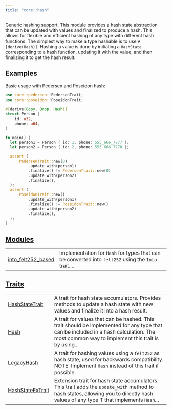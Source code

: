 ```yaml
---
title: "core::hash"
---
```



Generic hashing support.
This module provides a hash state abstraction that can be updated with values and finalized to
produce a hash. This allows for flexible and efficient hashing of any type with different hash
functions.
The simplest way to make a type hashable is to use `#[derive(Hash)]`. Hashing a value is done by
initiating a `HashState` corresponding to a hash function, updating it with the value, and then
finalizing it to get the hash result.
## Examples

Basic usage with Pedersen and Poseidon hash:
```rust
use core::pedersen::PedersenTrait;
use core::poseidon::PoseidonTrait;

#[derive(Copy, Drop, Hash)]
struct Person {
    id: u32,
    phone: u64,
}

fn main() {
  let person1 = Person { id: 1, phone: 555_666_7777 };
  let person2 = Person { id: 2, phone: 555_666_7778 };

  assert!(
      PedersenTrait::new(0)
          .update_with(person1)
          .finalize() != PedersenTrait::new(0)
          .update_with(person2)
          .finalize(),
  );
  assert!(
      PoseidonTrait::new()
          .update_with(person1)
          .finalize() != PoseidonTrait::new()
          .update_with(person2)
          .finalize(),
  );
}
```



## [Modules](./core-hash-modules)

| | |
|:---|:---|
| [into_felt252_based](./core-hash-into_felt252_based) | Implementation for `Hash`  for types that can be converted into `felt252`  using the `Into`  trait.... |

## [Traits](./core-hash-traits)

| | |
|:---|:---|
| [HashStateTrait](./core-hash-HashStateTrait) | A trait for hash state accumulators. Provides methods to update a hash state with new values and finalize it into a hash result. |
| [Hash](./core-hash-Hash) | A trait for values that can be hashed. This trait should be implemented for any type that can be included in a hash calculation. The most common way to implement this trait is by using... |
| [LegacyHash](./core-hash-LegacyHash) | A trait for hashing values using a `felt252`  as hash state, used for backwards compatibility. NOTE: Implement `Hash`  instead of this trait if possible. |
| [HashStateExTrait](./core-hash-HashStateExTrait) | Extension trait for hash state accumulators. This trait adds the `update_with`  method to hash states, allowing you to directly hash values of any type T that implements `Hash`... |
